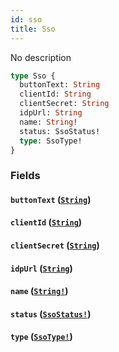 ```yaml
---
id: sso
title: Sso
---
```


No description

```graphql
type Sso {
  buttonText: String
  clientId: String
  clientSecret: String
  idpUrl: String
  name: String!
  status: SsoStatus!
  type: SsoType!
}
```

### Fields

#### `buttonText` ([`String`](/docs/graphql/scalars/string))

#### `clientId` ([`String`](/docs/graphql/scalars/string))

#### `clientSecret` ([`String`](/docs/graphql/scalars/string))

#### `idpUrl` ([`String`](/docs/graphql/scalars/string))

#### `name` ([`String!`](/docs/graphql/scalars/string))

#### `status` ([`SsoStatus!`](/docs/graphql/enums/sso-status))

#### `type` ([`SsoType!`](/docs/graphql/enums/sso-type))
